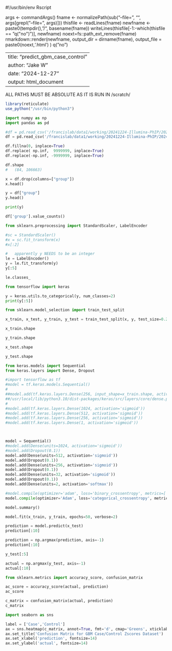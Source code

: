 #!/usr/bin/env Rscript

args <- commandArgs()
fname <- normalizePath(sub("--file=", "", args[grepl("--file=", args)]))
thisfile <- readLines(fname)
newfname <- paste0(tempdir(), "/", basename(fname))
writeLines(thisfile[-1:-which(thisfile == "q(\"no\")")], newfname)
noext=fs::path_ext_remove(fname)
rmarkdown::render(newfname, output_dir = dirname(fname), output_file = paste0(noext,'.html') )
q("no")




---
title: "predict_gbm_case_control"
author: "Jake W"
date: "2024-12-27"
output: html_document
---


ALL PATHS MUST BE ABSOLUTE AS IT IS RUN IN /scratch/




```r

library(reticulate)
use_python("/usr/bin/python3")
```

```python
import numpy as np
import pandas as pd
```


```python
#df = pd.read_csv('/francislab/data1/working/20241224-Illumina-PhIP/20241224c-PhIP/gbm.csv',index_col=0)
df = pd.read_csv('/francislab/data1/working/20241224-Illumina-PhIP/20241224c-PhIP/bothgbm.csv',index_col=0)

df.fillna(0, inplace=True)
df.replace( np.inf,  9999999, inplace=True)
df.replace(-np.inf, -9999999, inplace=True)

df.shape
#	(84, 106663)
```

```python
x = df.drop(columns=["group"])
x.head()
```

```python
y = df["group"]
y.head()
```

```python
print(y)
```

```python
df['group'].value_counts()
```

```python
from sklearn.preprocessing import StandardScaler, LabelEncoder
```


```python
#sc = StandardScaler()
#x = sc.fit_transform(x)
#x[:2]
```



```python
#	apparently y NEEDS to be an integer
le = LabelEncoder()
y = le.fit_transform(y)
y[:5]
```


```python
le.classes_
```


```python
from tensorflow import keras
```


```python
y = keras.utils.to_categorical(y, num_classes=2)
print(y[:5])
```

```python
from sklearn.model_selection import train_test_split

x_train, x_test, y_train, y_test = train_test_split(x, y, test_size=0.25)
```

```python
x_train.shape
```

```python
y_train.shape
```

```python
x_test.shape
```

```python
y_test.shape
```


```python
from keras.models import Sequential
from keras.layers import Dense, Dropout
```



```python
#import tensorflow as tf
#model = tf.keras.models.Sequential()
#
##model.add(tf.keras.layers.Dense(256, input_shape=x_train.shape, activation='sigmoid'))
##/usr/local/lib/python3.10/dist-packages/keras/src/layers/core/dense.py:87: UserWarning: Do not pass an `input_shape`/`input_dim` argument to a layer. When using Sequential models, prefer using an `Input(shape)` object as the first layer in the model instead.
#
#model.add(tf.keras.layers.Dense(1024, activation='sigmoid'))
#model.add(tf.keras.layers.Dense(512, activation='sigmoid'))
#model.add(tf.keras.layers.Dense(256, activation='sigmoid'))
#model.add(tf.keras.layers.Dense(1, activation='sigmoid'))



model = Sequential()
#model.add(Dense(units=1024, activation='sigmoid'))
#model.add(Dropout(0.1))
model.add(Dense(units=512, activation='sigmoid'))
model.add(Dropout(0.1))
model.add(Dense(units=256, activation='sigmoid'))
model.add(Dropout(0.1))
model.add(Dense(units=32, activation='sigmoid'))
model.add(Dropout(0.1))
model.add(Dense(units=2, activation='softmax'))

```



```python
#model.compile(optimizer='adam', loss='binary_crossentropy', metrics=['accuracy'])
model.compile(optimizer='Adam', loss='categorical_crossentropy', metrics=['accuracy'])

model.summary()
```

```python
model.fit(x_train, y_train, epochs=50, verbose=2)
```


```python
prediction = model.predict(x_test)
prediction[:10]
```


```python
prediction = np.argmax(prediction, axis=-1)
prediction[:10]
```



```python
y_test[:5]
```

```python
actual = np.argmax(y_test, axis=-1)
actual[:10]
```


```python
from sklearn.metrics import accuracy_score, confusion_matrix

```


```python
ac_score = accuracy_score(actual, prediction)
ac_score
```



```python
c_matrix = confusion_matrix(actual, prediction)
c_matrix
```



```python
import seaborn as sns
```


```python
label = ['Case','Control']
ax = sns.heatmap(c_matrix, annot=True, fmt='d', cmap='Greens', xticklabels=label, yticklabels=label)
ax.set_title('Confusion Matrix for GBM Case/Control Zscores Dataset')
ax.set_xlabel('prediction', fontsize=14)
ax.set_ylabel('actual', fontsize=14)
```


